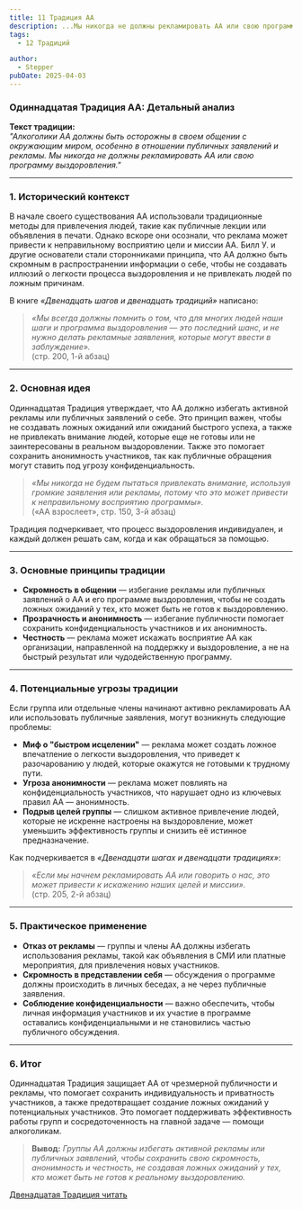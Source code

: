 ```yaml
---
title: 11 Традиция АА
description: ...Мы никогда не должны рекламировать АА или свою программу выздоровления.
tags:
  - 12 Традиций

author:
  - Stepper
pubDate: 2025-04-03
---
```


### **Одиннадцатая Традиция АА: Детальный анализ**

**Текст традиции:**\
_"Алкоголики АА должны быть осторожны в своем общении с окружающим миром, особенно в отношении публичных заявлений и рекламы. Мы никогда не должны рекламировать АА или свою программу выздоровления."_

---

### **1. Исторический контекст**

В начале своего существования АА использовали традиционные методы для привлечения людей, такие как публичные лекции или объявления в печати. Однако вскоре они осознали, что реклама может привести к неправильному восприятию цели и миссии АА. Билл У. и другие основатели стали сторонниками принципа, что АА должно быть скромным в распространении информации о себе, чтобы не создавать иллюзий о легкости процесса выздоровления и не привлекать людей по ложным причинам.

В книге _«Двенадцать шагов и двенадцать традиций»_ написано:

> _«Мы всегда должны помнить о том, что для многих людей наши шаги и программа выздоровления — это последний шанс, и не нужно делать рекламные заявления, которые могут ввести в заблуждение»._\
> (стр. 200, 1-й абзац)

---

### **2. Основная идея**

Одиннадцатая Традиция утверждает, что АА должно избегать активной рекламы или публичных заявлений о себе. Это принцип важен, чтобы не создавать ложных ожиданий или ожиданий быстрого успеха, а также не привлекать внимание людей, которые еще не готовы или не заинтересованы в реальном выздоровлении. Также это помогает сохранить анонимность участников, так как публичные обращения могут ставить под угрозу конфиденциальность.

> _«Мы никогда не будем пытаться привлекать внимание, используя громкие заявления или рекламы, потому что это может привести к неправильному восприятию программы»._\
> («АА взрослеет», стр. 150, 3-й абзац)

Традиция подчеркивает, что процесс выздоровления индивидуален, и каждый должен решать сам, когда и как обращаться за помощью.

---

### **3. Основные принципы традиции**

- **Скромность в общении** — избегание рекламы или публичных заявлений о АА и его программе выздоровления, чтобы не создать ложных ожиданий у тех, кто может быть не готов к выздоровлению.
- **Прозрачность и анонимность** — избегание публичности помогает сохранить конфиденциальность участников и их анонимность.
- **Честность** — реклама может искажать восприятие АА как организации, направленной на поддержку и выздоровление, а не на быстрый результат или чудодейственную программу.

---

### **4. Потенциальные угрозы традиции**

Если группа или отдельные члены начинают активно рекламировать АА или использовать публичные заявления, могут возникнуть следующие проблемы:

- **Миф о "быстром исцелении"** — реклама может создать ложное впечатление о легкости выздоровления, что приведет к разочарованию у людей, которые окажутся не готовыми к трудному пути.
- **Угроза анонимности** — реклама может повлиять на конфиденциальность участников, что нарушает одно из ключевых правил АА — анонимность.
- **Подрыв целей группы** — слишком активное привлечение людей, которые не искренне настроены на выздоровление, может уменьшить эффективность группы и снизить её истинное предназначение.

Как подчеркивается в _«Двенадцати шагах и двенадцати традициях»_:

> _«Если мы начнем рекламировать АА или говорить о нас, это может привести к искажению наших целей и миссии»._\
> (стр. 205, 2-й абзац)

---

### **5. Практическое применение**

- **Отказ от рекламы** — группы и члены АА должны избегать использования рекламы, такой как объявления в СМИ или платные мероприятия, для привлечения новых участников.
- **Скромность в представлении себя** — обсуждения о программе должны происходить в личных беседах, а не через публичные заявления.
- **Соблюдение конфиденциальности** — важно обеспечить, чтобы личная информация участников и их участие в программе оставались конфиденциальными и не становились частью публичного обсуждения.

---

### **6. Итог**

Одиннадцатая Традиция защищает АА от чрезмерной публичности и рекламы, что помогает сохранить индивидуальность и приватность участников, а также предотвращает создание ложных ожиданий у потенциальных участников. Это помогает поддерживать эффективность работы групп и сосредоточенность на главной задаче — помощи алкоголикам.

> **Вывод:** _Группы АА должны избегать активной рекламы или публичных заявлений, чтобы сохранить свою скромность, анонимность и честность, не создавая ложных ожиданий у тех, кто может быть не готов к реальному выздоровлению._

[Двенадцатая Традиция читать](/archive/dvenadczataya-tradicziya-aa/)
